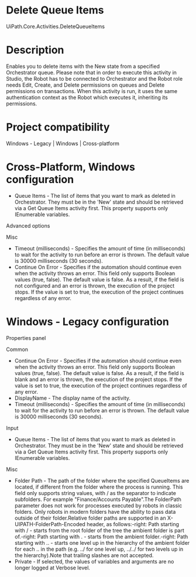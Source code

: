 ﻿# Delete Queue Items

UiPath.Core.Activities.DeleteQueueItems

# Description

Enables you to delete items with the New state from a specified Orchestrator queue. Please note that in order to execute this activity in Studio, the Robot has to be connected to Orchestrator and the Robot role needs Edit, Create, and Delete permissions on queues and Delete permissions on transactions. When this activity is run, it uses the same authentication context as the Robot which executes it, inheriting its permissions.

# Project compatibility

Windows - Legacy | Windows | Cross-platform

# Cross-Platform, Windows configuration

* Queue Items - The list of items that you want to mark as deleted in Orchestrator. They must be in the 'New' state and should be retrieved via a Get Queue Items activity first. This property supports only IEnumerable<QueueItem> variables.

Advanced options

Misc

* Timeout (milliseconds) - Specifies the amount of time (in milliseconds) to wait for the activity to run before an error is thrown. The default value is 30000 milliseconds (30 seconds).
* Continue On Error - Specifies if the automation should continue even when the activity throws an error. This field only supports Boolean values (true, false). The default value is false. As a result, if the field is not configured and an error is thrown, the execution of the project stops. If the value is set to true, the execution of the project continues regardless of any error.

# Windows - Legacy configuration

Properties panel

Common

* Continue On Error - Specifies if the automation should continue even when the activity throws an error. This field only supports Boolean values (true, false). The default value is false. As a result, if the field is blank and an error is thrown, the execution of the project stops. If the value is set to true, the execution of the project continues regardless of any error.
* DisplayName - The display name of the activity.
* Timeout (milliseconds) - Specifies the amount of time (in milliseconds) to wait for the activity to run before an error is thrown. The default value is 30000 milliseconds (30 seconds).

Input

* Queue Items - The list of items that you want to mark as deleted in Orchestrator. They must be in the 'New' state and should be retrieved via a Get Queue Items activity first. This property supports only IEnumerable<QueueItem> variables.

Misc

* Folder Path - The path of the folder where the specified QueueItems are located, if different from the folder where the process is running. This field only supports string values, with / as the separator to indicate subfolders. For example "Finance/Accounts Payable".The FolderPath parameter does not work for processes executed by robots in classic folders. Only robots in modern folders have the ability to pass data outside of their folder.Relative folder paths are supported in an X-UIPATH-FolderPath-Encoded header, as follows:-right: Path starting with / - starts from the root folder of the tree the ambient folder is part of.-right: Path starting with . - starts from the ambient folder.-right: Path starting with .. - starts one level up in the hierarchy of the ambient folder for each .. in the path (e.g. ../ for one level up, ../../ for two levels up in the hierarchy).Note that trailing slashes are not accepted.
* Private - If selected, the values of variables and arguments are no longer logged at Verbose level.
